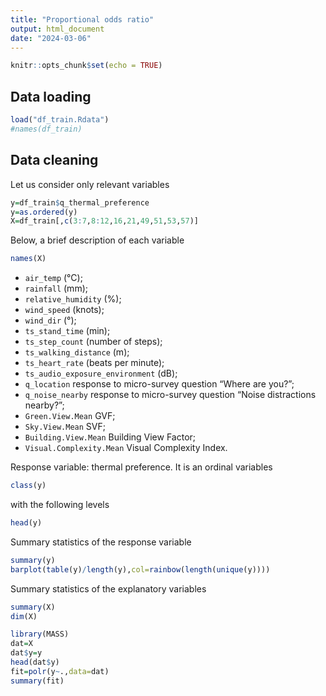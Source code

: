 ```yaml
---
title: "Proportional odds ratio"
output: html_document
date: "2024-03-06"
---
```


```r
knitr::opts_chunk$set(echo = TRUE)
```

## Data loading

```r
load("df_train.Rdata")
#names(df_train)
```


## Data cleaning

Let us consider only relevant variables

```r
y=df_train$q_thermal_preference
y=as.ordered(y)
X=df_train[,c(3:7,8:12,16,21,49,51,53,57)]
```

Below, a brief description of each variable

```r
names(X)
```

- $\texttt{air_temp}$ (°C);
- $\texttt{rainfall}$ (mm);
- $\texttt{relative_humidity}$ (%);
- $\texttt{wind_speed}$ (knots);
- $\texttt{wind_dir}$ (°);
- $\texttt{ts_stand_time}$ (min);
- $\texttt{ts_step_count}$ (number of steps);
- $\texttt{ts_walking_distance}$ (m);
- $\texttt{ts_heart_rate}$ (beats per minute);
- $\texttt{ts_audio_exposure_environment}$ (dB);
- $\texttt{q_location}$ response to micro-survey question "Where are you?";
- $\texttt{q_noise_nearby}$ response to micro-survey question "Noise distractions nearby?";
- $\texttt{Green.View.Mean}$ GVF;
- $\texttt{Sky.View.Mean}$ SVF;
- $\texttt{Building.View.Mean}$ Building View Factor;
- $\texttt{Visual.Complexity.Mean}$ Visual Complexity Index.

Response variable: thermal preference. It is an ordinal variables 

```r
class(y)
```


with the following levels

```r
head(y)
```

Summary statistics of the response variable

```r
summary(y)
barplot(table(y)/length(y),col=rainbow(length(unique(y))))
```

Summary statistics of the explanatory variables

```r
summary(X)
dim(X)
```

```r
library(MASS)
dat=X
dat$y=y
head(dat$y)
fit=polr(y~.,data=dat)
summary(fit)
```

